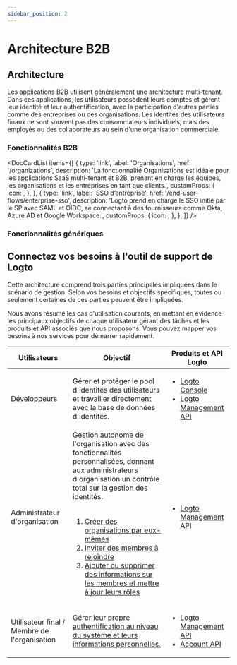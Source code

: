 ```yaml
---
sidebar_position: 2
---
```




# Architecture B2B

## Architecture

Les applications B2B utilisent généralement une architecture [multi-tenant](https://auth.wiki/multi-tenancy). Dans ces applications, les utilisateurs possèdent leurs comptes et gèrent leur identité et leur authentification, avec la participation d'autres parties comme des entreprises ou des organisations. Les identités des utilisateurs finaux ne sont souvent pas des consommateurs individuels, mais des employés ou des collaborateurs au sein d'une organisation commerciale.

<ImageB2b width="100%" height="auto" />

### Fonctionnalités B2B

<DocCardList
  items={[
    {
      type: 'link',
      label: 'Organisations',
      href: '/organizations',
      description:
        'La fonctionnalité Organisations est idéale pour les applications SaaS multi-tenant et B2B, prenant en charge les équipes, les organisations et les entreprises en tant que clients.',
      customProps: {
        icon: <OrganizationIcon />,
      },
    },
    {
      type: 'link',
      label: 'SSO d’entreprise',
      href: '/end-user-flows/enterprise-sso',
      description:
        'Logto prend en charge le SSO initié par le SP avec SAML et OIDC, se connectant à des fournisseurs comme Okta, Azure AD et Google Workspace.',
      customProps: {
        icon: <SsoIcon />,
      },
    },
  ]}
/>

### Fonctionnalités génériques

<GenericFeatures />

## Connectez vos besoins à l'outil de support de Logto

Cette architecture comprend trois parties principales impliquées dans le scénario de gestion. Selon vos besoins et objectifs spécifiques, toutes ou seulement certaines de ces parties peuvent être impliquées.

Nous avons résumé les cas d'utilisation courants, en mettant en évidence les principaux objectifs de chaque utilisateur gérant des tâches et les produits et API associés que nous proposons. Vous pouvez mapper vos besoins à nos services pour démarrer rapidement.

| Utilisateurs                                 | Objectif                                                                                                                                                                                                                                                                                                                                                                                                                                                                                                                                                                              | Produits et API Logto                                                                                                                            |
| -------------------------------------------- | ------------------------------------------------------------------------------------------------------------------------------------------------------------------------------------------------------------------------------------------------------------------------------------------------------------------------------------------------------------------------------------------------------------------------------------------------------------------------------------------------------------------------------------------------------------------------------------- | ------------------------------------------------------------------------------------------------------------------------------------------------ |
| Développeurs                                 | Gérer et protéger le pool d'identités des utilisateurs et travailler directement avec la base de données d'identités.                                                                                                                                                                                                                                                                                                                                                                                                                                                                 | <ul><li>[Logto Console](https://cloud.logto.io)</li><li>[Logto Management API](https://openapi.logto.io)</li></ul>                               |
| Administrateur d'organisation                | Gestion autonome de l'organisation avec des fonctionnalités personnalisées, donnant aux administrateurs d'organisation un contrôle total sur la gestion des identités.<br /><br /><ol><li>[Créer des organisations par eux-mêmes](/end-user-flows/organization-experience/create-organization)</li><li>[Inviter des membres à rejoindre](/end-user-flows/organization-experience/invite-organization-members)</li><li>[Ajouter ou supprimer des informations sur les membres et mettre à jour leurs rôles](/end-user-flows/organization-experience/organization-management)</li></ol> | <ul><li>[Logto Management API](https://openapi.logto.io)</li></ul>                                                                               |
| Utilisateur final / Membre de l'organisation | [Gérer leur propre authentification au niveau du système et leurs informations personnelles.](/end-user-flows)                                                                                                                                                                                                                                                                                                                                                                                                                                                                        | <ul><li>[Logto Management API](https://openapi.logto.io)</li><li>[Account API](https://openapi.logto.io/group/endpoint-account-center)</li></ul> |

<RelatedResource />
